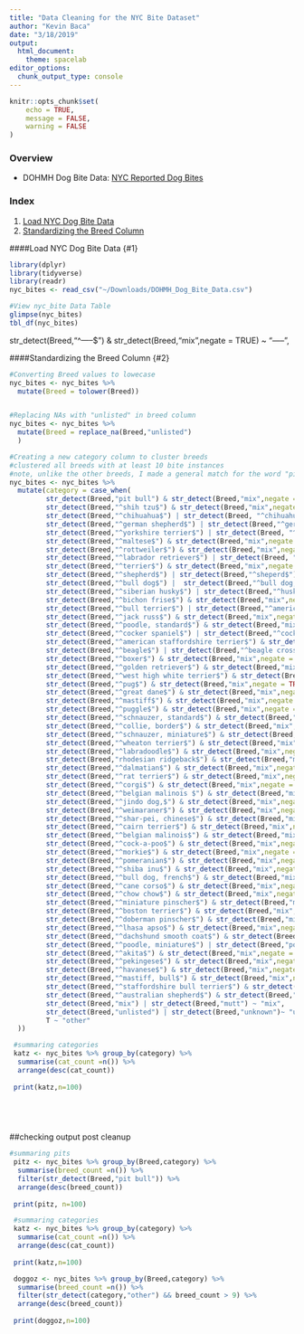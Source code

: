 ```yaml
---
title: "Data Cleaning for the NYC Bite Dataset"
author: "Kevin Baca"
date: "3/18/2019"
output: 
  html_document: 
    theme: spacelab
editor_options: 
  chunk_output_type: console
---
```


```r
knitr::opts_chunk$set(
	echo = TRUE,
	message = FALSE,
	warning = FALSE
)
```

### Overview
* DOHMH Dog Bite Data: [NYC Reported Dog Bites](https://data.cityofnewyork.us/Health/DOHMH-Dog-Bite-Data/rsgh-akpg)

### Index
1. [Load NYC Dog Bite Data](#1)
2. [Standardizing the Breed Column](#2)

####Load NYC Dog Bite Data {#1}
```r
library(dplyr)
library(tidyverse)
library(readr)
nyc_bites <- read_csv("~/Downloads/DOHMH_Dog_Bite_Data.csv")

#View nyc_bite Data Table
glimpse(nyc_bites)
tbl_df(nyc_bites)
```

str_detect(Breed,"^-----$") & str_detect(Breed,"mix",negate = TRUE) ~ "-----",

####Standardizing the Breed Column {#2}
```r
#Converting Breed values to lowecase
nyc_bites <- nyc_bites %>% 
  mutate(Breed = tolower(Breed))


#Replacing NAs with "unlisted" in breed column
nyc_bites <- nyc_bites %>% 
  mutate(Breed = replace_na(Breed,"unlisted")
  )

#Creating a new category column to cluster breeds
#clustered all breeds with at least 10 bite instances
#note, unlike the other breeds, I made a general match for the word "pit bull" instead of an exact match I need to chage that and clean up pit bull definition
nyc_bites <- nyc_bites %>% 
  mutate(category = case_when(
         str_detect(Breed,"pit bull") & str_detect(Breed,"mix",negate = TRUE) ~ "pit bull",
         str_detect(Breed,"^shih tzu$") & str_detect(Breed,"mix",negate = TRUE) ~ "shih tzu",
         str_detect(Breed,"^chihuahua$") | str_detect(Breed, "^chihuahua crossbreed$") & str_detect(Breed,"mix",negate = TRUE) ~"chihuahua",
         str_detect(Breed,"^german shepherd$") | str_detect(Breed,"^german shepherd crossbreed$") & str_detect(Breed,"mix",negate = TRUE) ~"german sheperd",
         str_detect(Breed,"^yorkshire terrier$") | str_detect(Breed, "^yorkshire terrier crossbreed$") & str_detect(Breed,"mix",negate = TRUE) ~"yorkshire terrier",
         str_detect(Breed,"^maltese$") & str_detect(Breed,"mix",negate = TRUE) ~"maltese",
         str_detect(Breed,"^rottweiler$") & str_detect(Breed,"mix",negate = TRUE) ~"rottweiler",
         str_detect(Breed,"^labrador retriever$") | str_detect(Breed, "^labrador retriever crossbreed$") & str_detect(Breed,"mix",negate = TRUE) ~"labrador retriever",
         str_detect(Breed,"^terrier$") & str_detect(Breed,"mix",negate = TRUE) ~ "terrier misc",
         str_detect(Breed,"^shepherd$") | str_detect(Breed,"^sheperd$") & str_detect(Breed,"mix",negate = TRUE) ~ "shepherd misc",
         str_detect(Breed,"^bull dog$") |  str_detect(Breed,"^bull dog, english$") & str_detect(Breed,"mix",negate = TRUE) ~"englih bull dog",
         str_detect(Breed,"^siberian husky$") | str_detect(Breed,"^husky$") & str_detect(Breed,"mix",negate = TRUE) ~"husky",
         str_detect(Breed,"^bichon frise$") & str_detect(Breed,"mix",negate = TRUE) ~ "bichon frisse",
         str_detect(Breed,"^bull terrier$") | str_detect(Breed,"^american bully$")& str_detect(Breed,"mix",negate = TRUE) ~ "bull terrier",
         str_detect(Breed,"^jack russ$") & str_detect(Breed,"mix",negate = TRUE) ~"jack russell",
         str_detect(Breed,"^poodle, standard$") & str_detect(Breed,"mix",negate = TRUE) ~"standard poodle",
         str_detect(Breed,"^cocker spaniel$") | str_detect(Breed,"^cocker spaniel crossbreed$") & str_detect(Breed,"mix",negate = TRUE) ~"cocker spaniel",
         str_detect(Breed,"^american staffordshire terrier$") & str_detect(Breed,"mix",negate = TRUE) ~"pit bull",
         str_detect(Breed,"^beagle$") | str_detect(Breed,"^beagle crossbreed$") & str_detect(Breed,"mix",negate = TRUE) ~"beagle",
         str_detect(Breed,"^boxer$") & str_detect(Breed,"mix",negate = TRUE) ~"boxer",
         str_detect(Breed,"^golden retriever$") & str_detect(Breed,"mix",negate = TRUE) ~"golden retriever",
         str_detect(Breed,"^west high white terrier$") & str_detect(Breed,"mix",negate = TRUE) ~ "west high white terrier",
         str_detect(Breed,"^pug$") & str_detect(Breed,"mix",negate = TRUE) ~ "pug",
         str_detect(Breed,"^great dane$") & str_detect(Breed,"mix",negate = TRUE) ~ "great dane",
         str_detect(Breed,"^mastiff$") & str_detect(Breed,"mix",negate = TRUE) ~ "mastiff",
         str_detect(Breed,"^puggle$") & str_detect(Breed,"mix",negate = TRUE) ~ "puggle",
         str_detect(Breed,"^schnauzer, standard$") & str_detect(Breed,"mix",negate = TRUE) ~ "standard shnauzer",
         str_detect(Breed,"^collie, border$") & str_detect(Breed,"mix",negate = TRUE) ~ "border collie",
         str_detect(Breed,"^schnauzer, miniature$") & str_detect(Breed,"mix",negate = TRUE) ~ "miniature schnauzer",
         str_detect(Breed,"^wheaton terrier$") & str_detect(Breed,"mix",negate = TRUE) ~ "wheaton terrier",
         str_detect(Breed,"^labradoodle$") & str_detect(Breed,"mix",negate = TRUE) ~ "labradoodle",
         str_detect(Breed,"rhodesian ridgeback$") & str_detect(Breed,"mix",negate = TRUE) ~ "rhodesian ridgeback",
         str_detect(Breed,"^dalmatian$") & str_detect(Breed,"mix",negate = TRUE) ~ "dalmatian",
         str_detect(Breed,"^rat terrier$") & str_detect(Breed,"mix",negate = TRUE) ~ "rat terrier",
         str_detect(Breed,"^corgi$") & str_detect(Breed,"mix",negate = TRUE) ~ "corgi",
         str_detect(Breed,"^belgian malinois $") & str_detect(Breed,"mix",negate = TRUE) ~ "belgian malinois ",
         str_detect(Breed,"^jindo dog,$") & str_detect(Breed,"mix",negate = TRUE) ~ "jindo dog",
         str_detect(Breed,"^weimaraner$") & str_detect(Breed,"mix",negate = TRUE) ~ "weimaraner",
         str_detect(Breed,"^shar-pei, chinese$") & str_detect(Breed,"mix",negate = TRUE) ~ "chinese shar_pei",
         str_detect(Breed,"^cairn terrier$") & str_detect(Breed,"mix",negate = TRUE) ~ "cairn terrier",
         str_detect(Breed,"^belgian malinois$") & str_detect(Breed,"mix",negate = TRUE) ~ "belgian malinois",
         str_detect(Breed,"^cock-a-poo$") & str_detect(Breed,"mix",negate = TRUE) ~ "cockapoo",
         str_detect(Breed,"^morkie$") & str_detect(Breed,"mix",negate = TRUE) ~ "morkie",
         str_detect(Breed,"^pomeranian$") & str_detect(Breed,"mix",negate = TRUE) ~"pomeranian",
         str_detect(Breed,"^shiba inu$") & str_detect(Breed,"mix",negate = TRUE) ~"shiba inu",
         str_detect(Breed,"^bull dog, french$") & str_detect(Breed,"mix",negate = TRUE) ~"french bull dog",
         str_detect(Breed,"^cane corso$") & str_detect(Breed,"mix",negate = TRUE) ~"cane corso",
         str_detect(Breed,"^chow chow$") & str_detect(Breed,"mix",negate = TRUE) ~"chow chow",
         str_detect(Breed,"^miniature pinscher$") & str_detect(Breed,"mix",negate = TRUE) ~"miniature pinscher",
         str_detect(Breed,"^boston terrier$") & str_detect(Breed,"mix",negate = TRUE) ~"boston terrier",
         str_detect(Breed,"^doberman pinscher$") & str_detect(Breed,"mix",negate = TRUE) ~"doberman pinscher",
         str_detect(Breed,"^lhasa apso$") & str_detect(Breed,"mix",negate = TRUE) ~"lhasa apso",
         str_detect(Breed,"^dachshund smooth coat$") & str_detect(Breed,"mix",negate = TRUE) ~"dachshund smooth coat",
         str_detect(Breed,"^poodle, miniature$") | str_detect(Breed,"poodle, toy") & str_detect(Breed,"mix",negate = TRUE) ~"miniature poodle",
         str_detect(Breed,"^akita$") & str_detect(Breed,"mix",negate = TRUE) ~"akita",
         str_detect(Breed,"^pekingese$") & str_detect(Breed,"mix",negate = TRUE) ~"pekingese",
         str_detect(Breed,"^havanese$") & str_detect(Breed,"mix",negate = TRUE) ~"havanese",
         str_detect(Breed,"^mastiff, bull$") & str_detect(Breed,"mix",negate = TRUE) ~"bull mastiff",
         str_detect(Breed,"^staffordshire bull terrier$") & str_detect(Breed,"mix",negate = TRUE) ~"staffordshire bull terrier",
         str_detect(Breed,"^australian shepherd$") & str_detect(Breed,"mix",negate = TRUE) ~"australian shepherd",
         str_detect(Breed,"mix") | str_detect(Breed,"mutt") ~ "mix",
         str_detect(Breed,"unlisted") | str_detect(Breed,"unknown")~ "unlisted",
         T ~ "other"
  ))

 #summaring categories
 katz <- nyc_bites %>% group_by(category) %>% 
  summarise(cat_count =n()) %>% 
  arrange(desc(cat_count))
 
 print(katz,n=100)

 

 

```


##checking output post cleanup

```r

#summaring pits
 pitz <- nyc_bites %>% group_by(Breed,category) %>% 
  summarise(breed_count =n()) %>% 
  filter(str_detect(Breed,"pit bull")) %>% 
  arrange(desc(breed_count))
 
 print(pitz, n=100)

 #summaring categories
 katz <- nyc_bites %>% group_by(category) %>% 
  summarise(cat_count =n()) %>% 
  arrange(desc(cat_count))
 
 print(katz,n=100)

 doggoz <- nyc_bites %>% group_by(Breed,category) %>% 
  summarise(breed_count =n()) %>% 
  filter(str_detect(category,"other") && breed_count > 9) %>% 
  arrange(desc(breed_count))
 
 print(doggoz,n=100)
 

```


